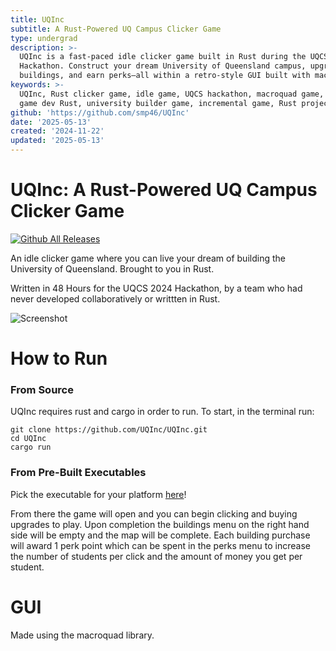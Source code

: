 ```yaml
---
title: UQInc
subtitle: A Rust-Powered UQ Campus Clicker Game
type: undergrad
description: >-
  UQInc is a fast-paced idle clicker game built in Rust during the UQCS 2024
  Hackathon. Construct your dream University of Queensland campus, upgrade
  buildings, and earn perks—all within a retro-style GUI built with macroquad.
keywords: >-
  UQInc, Rust clicker game, idle game, UQCS hackathon, macroquad game, Rust GUI,
  game dev Rust, university builder game, incremental game, Rust project
github: 'https://github.com/smp46/UQInc'
date: '2025-05-13'
created: '2024-11-22'
updated: '2025-05-13'
---
```


# UQInc: A Rust-Powered UQ Campus Clicker Game

[![Github All Releases](https://img.shields.io/github/downloads/UQInc/UQInc/total.svg)]()

An idle clicker game where you can live your dream of building the University of
Queensland. Brought to you in Rust.

Written in 48 Hours for the UQCS 2024 Hackathon, by a team who had never
developed collaboratively or writtten in Rust.

![Screenshot](https://cdn.statically.io/gh/smp46/smp46.github.io/nextjs/public/assets/uqinc/uqinc.webp?q=85)

# How to Run

### From Source

UQInc requires rust and cargo in order to run. To start, in the terminal run:

```
git clone https://github.com/UQInc/UQInc.git
cd UQInc
cargo run
```

### From Pre-Built Executables

Pick the executable for your platform
[here](https://github.com/UQInc/UQInc/releases/)!

From there the game will open and you can begin clicking and buying upgrades to
play. Upon completion the buildings menu on the right hand side will be empty
and the map will be complete. Each building purchase will award 1 perk point
which can be spent in the perks menu to increase the number of students per
click and the amount of money you get per student.

# GUI

Made using the macroquad library.
